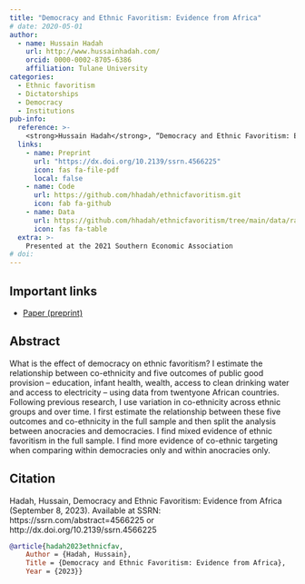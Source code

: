 ```yaml
---
title: "Democracy and Ethnic Favoritism: Evidence from Africa"
# date: 2020-05-01
author:
  - name: Hussain Hadah
    url: http://www.hussainhadah.com/
    orcid: 0000-0002-8705-6386
    affiliation: Tulane University
categories: 
  - Ethnic favoritism
  - Dictatorships
  - Democracy
  - Institutions
pub-info:
  reference: >-
    <strong>Hussain Hadah</strong>, “Democracy and Ethnic Favoritism: Evidence from Africa,” <em>Under Review</em>
  links:
    - name: Preprint
      url: "https://dx.doi.org/10.2139/ssrn.4566225"
      icon: fas fa-file-pdf
      local: false
    - name: Code
      url: https://github.com/hhadah/ethnicfavoritism.git
      icon: fab fa-github
    - name: Data
      url: https://github.com/hhadah/ethnicfavoritism/tree/main/data/raw
      icon: fas fa-table
  extra: >-
    Presented at the 2021 Southern Economic Association
# doi: 
---
```


## Important links

- [Paper (preprint)](https://dx.doi.org/10.2139/ssrn.4566225)

## Abstract

What is the effect of democracy on ethnic favoritism? I estimate the relationship between co-ethnicity and five outcomes of public good provision – education, infant health,
wealth, access to clean drinking water and access to electricity – using data from twentyone African countries. Following previous research, I use variation in co-ethnicity across
ethnic groups and over time. I first estimate the relationship between these five outcomes and co-ethnicity in the full sample and then split the analysis between anocracies and democracies. I find mixed evidence of ethnic favoritism in the full sample. I find more evidence of co-ethnic targeting when comparing within democracies only and
within anocracies only.

## Citation

Hadah, Hussain, Democracy and Ethnic Favoritism: Evidence from Africa (September 8, 2023). Available at SSRN: https://ssrn.com/abstract=4566225 or http://dx.doi.org/10.2139/ssrn.4566225

```bibtex
@article{hadah2023ethnicfav,
    Author = {Hadah, Hussain},
    Title = {Democracy and Ethnic Favoritism: Evidence from Africa},
    Year = {2023}}
```